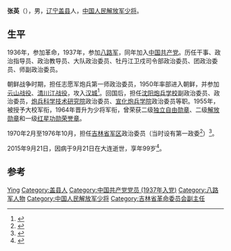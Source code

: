 {{Otheruses|other=名为张英的其他人物|张英}}

'''张英'''（{{bd|1916年||2015年|9月21日|catIdx=Zhang}}），男，[[辽宁|辽宁]][[盖县|盖县]]人，[[中国人民解放军少将|中国人民解放军少将]]。

== 生平 ==
1936年，参加革命，1937年，参加[[八路军|八路军]]，同年加入[[中国共产党|中国共产党]]。历任干事、政治指导员、政治教导员、大队政治委员、牡丹江卫戍司令部政治委员、团政治委员、师副政治委员。

朝鲜战争时期，担任志愿军炮兵第一师政治委员，1950年率部进入朝鲜，并参加[[云山战役|云山战役]]、[[清川江战役|清川江战役]]，攻入[[汉城|汉城]]<ref>{{cite book|author1=刘清敏|title=巍峨丰碑 抗美援朝回忆录|date=2001年7月|publisher=大连：大连出版社|isbn=7-80612-840-9|pages=38|accessdate=2015-11-27}}</ref>。回国后，担任[[沈阳炮兵学校|沈阳炮兵学校]]副政治委员、政治委员，[[炮兵科学技术研究院|炮兵科学技术研究院]]政治委员、[[宣化炮兵学院|宣化炮兵学院]]政治委员等职。1955年，被授予大校军衔，1964年晋升为少将军衔，曾荣获二级[[独立自由勋章|独立自由勋章]]、二级[[解放勋章|解放勋章]]和一级[[红星功勋荣誉章|红星功勋荣誉章]]。

1970年2月至1976年10月，担任[[吉林省军区|吉林省军区]]政治委员（当时设有第一政委<ref>{{cite book|author1=何虎生|title=中华人民共和国职官志|date=1993年5月|publisher=北京：中国社会出版社|isbn=7-80088-393-0|pages=619|accessdate=2015-11-27}}</ref>）<ref>{{cite book|author1=荒山等整理|title=中国人民解放军将军谱 少将部分 下|date=1987年12月|publisher=北京：文物出版社|isbn=7-5010-0076-X|pages=93|accessdate=2015-11-27}}</ref>。

2015年9月21日，因病于9月21日在大连逝世，享年99岁<ref>{{cite news|title=张英同志逝世|url=http://cpc.people.com.cn/n/2015/1122/c64094-27841163.html|accessdate=2015-11-27|agency=人民网|archive-date=2021-01-16|archive-url=https://web.archive.org/web/20210116074736/http://cpc.people.com.cn/n/2015/1122/c64094-27841163.html|dead-url=no}}</ref>。

== 参考==
{{reflist}}

{{Authority control}}
{{DEFAULTSORT:Zhang张}}
[[Category:张姓|Ying]]
[[Category:盖县人|Category:盖县人]]
[[Category:中国共产党党员_(1937年入党)|Category:中国共产党党员 (1937年入党)]]
[[Category:八路军人物|Category:八路军人物]]
[[Category:中国人民解放军少将|Category:中国人民解放军少将]]
[[Category:吉林省革命委员会副主任|Category:吉林省革命委员会副主任]]